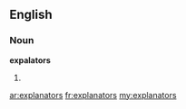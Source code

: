 ==English==

===Noun===
'''expalators'''

# {{plural of|[[explanator]]}}

[[ar:explanators]]
[[fr:explanators]]
[[my:explanators]]